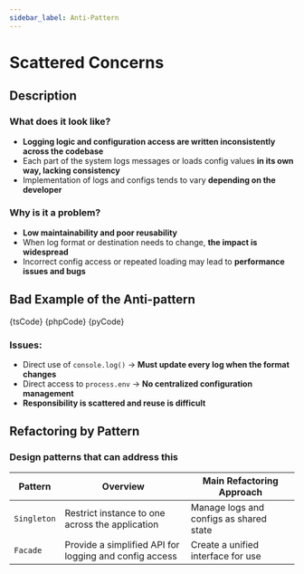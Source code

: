 ```yaml
---
sidebar_label: Anti-Pattern
---
```




# Scattered Concerns

## Description

### What does it look like?

- **Logging logic and configuration access are written inconsistently across the codebase**
- Each part of the system logs messages or loads config values **in its own way, lacking consistency**
- Implementation of logs and configs tends to vary **depending on the developer**

### Why is it a problem?

- **Low maintainability and poor reusability**
- When log format or destination needs to change, **the impact is widespread**
- Incorrect config access or repeated loading may lead to **performance issues and bugs**

## Bad Example of the Anti-pattern

<Tabs groupId="language">
  <TabItem value="ts" label="TypeScript">
    <CodeBlock language="ts">{tsCode}</CodeBlock>
  </TabItem>
  <TabItem value="php" label="PHP">
    <CodeBlock language="php">{phpCode}</CodeBlock>
  </TabItem>
  <TabItem value="python" label="Python">
    <CodeBlock language="python">{pyCode}</CodeBlock>
  </TabItem>
</Tabs>

### Issues:

- Direct use of `console.log()` → **Must update every log when the format changes**
- Direct access to `process.env` → **No centralized configuration management**
- **Responsibility is scattered and reuse is difficult**

## Refactoring by Pattern

### Design patterns that can address this

| Pattern     | Overview                                               | Main Refactoring Approach               |
| ----------- | ------------------------------------------------------ | --------------------------------------- |
| `Singleton` | Restrict instance to one across the application        | Manage logs and configs as shared state |
| `Facade`    | Provide a simplified API for logging and config access | Create a unified interface for use      |
